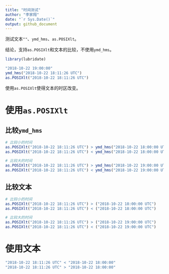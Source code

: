 ```yaml
---
title: "时间测试"
author: "李家翔"
date: "`r Sys.Date()`"
output: github_document
---
```



测试文本`""`、`ymd_hms`、`as.POSIXlt`。

结论，支持`as.POSIXlt`和文本的比较，不使用`ymd_hms`。

```r
library(lubridate)
```

```r
"2018-10-22 19:00:00"
ymd_hms("2018-10-22 18:11:26 UTC")
as.POSIXlt("2018-10-22 18:11:26 UTC")
```

使用`as.POSIXlt`使得文本的时区改变。

# 使用`as.POSIXlt`

## 比较`ymd_hms`

```r
# 比较小的时间
as.POSIXlt("2018-10-22 18:11:26 UTC") > ymd_hms("2018-10-22 18:00:00 UTC")
as.POSIXlt("2018-10-22 18:11:26 UTC") < ymd_hms("2018-10-22 18:00:00 UTC")

# 比较大的时间
as.POSIXlt("2018-10-22 18:11:26 UTC") > ymd_hms("2018-10-22 19:00:00 UTC")
as.POSIXlt("2018-10-22 18:11:26 UTC") < ymd_hms("2018-10-22 19:00:00 UTC")
```

## 比较文本

```r
# 比较小的时间
as.POSIXlt("2018-10-22 18:11:26 UTC") > ("2018-10-22 18:00:00 UTC")
as.POSIXlt("2018-10-22 18:11:26 UTC") < ("2018-10-22 18:00:00 UTC")

# 比较大的时间
as.POSIXlt("2018-10-22 18:11:26 UTC") > ("2018-10-22 19:00:00 UTC")
as.POSIXlt("2018-10-22 18:11:26 UTC") < ("2018-10-22 19:00:00 UTC")
```

# 使用文本

```r
"2018-10-22 18:11:26 UTC" < "2018-10-22 18:00:00"
"2018-10-22 18:11:26 UTC" > "2018-10-22 18:00:00"
```

